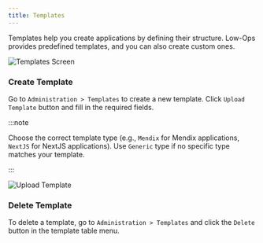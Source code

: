 ```yaml
---
title: Templates
---
```


Templates help you create applications by defining their structure. Low-Ops provides predefined templates, and you can
also create custom ones.

<img src="/img/templates-screen.png" alt="Templates Screen" className="image" />

### Create Template

Go to `Administration > Templates` to create a new template. Click `Upload Template` button and fill in the required
fields.

:::note

Choose the correct template type (e.g., `Mendix` for Mendix applications, `NextJS` for NextJS applications). Use
`Generic` type if no specific type matches your template.

:::

<img src="/img/upload-template.png" alt="Upload Template" className="image" />

### Delete Template

To delete a template, go to `Administration > Templates` and click the `Delete` button in the template table menu.
